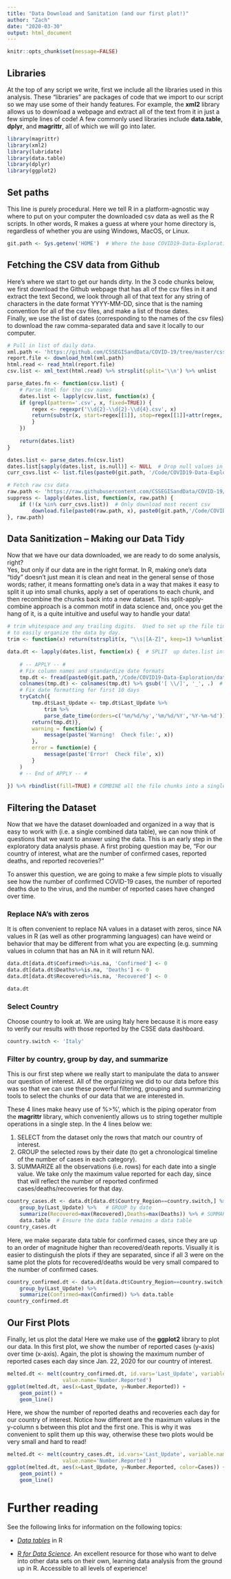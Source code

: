 ```yaml
---
title: "Data Download and Sanitation (and our first plot!)"
author: "Zach"
date: "2020-03-30"
output: html_document
---
```



```r
knitr::opts_chunk$set(message=FALSE)
```


## Libraries
At the top of any script we write, first we include all the libraries used in this
analysis.   These "libraries" are packages of code that we import to our script 
so we may use some of their handy features.  For example, the **xml2** library allows
us to download a webpage and extract all of the text from it in just a few simple
lines of code!  A few commonly used libraries include **data.table**, **dplyr**, and 
**magrittr**, all of which we will go into later.
```r
library(magrittr)
library(xml2)
library(lubridate)
library(data.table)
library(dplyr)
library(ggplot2)
```


## Set paths
This line is purely procedural.  Here we tell R in a platform-agnostic way where 
to put on your computer the downloaded csv data as well as the R scripts.  In 
other words, R makes a guess at where your home directory is, regardless of whether
you are using Windows, MacOS, or Linux.
```r
git.path <- Sys.getenv('HOME')  # Where the base COVID19-Data-Exploration folder lives.
```


## Fetching the CSV data from Github
Here's where we start to get our hands dirty.  In the 3 code chunks below, we 
first download the Github webpage that has all of the csv files in it and extract 
the text  Second, we look through all of that text for any
string of characters in the date format YYYY-MM-DD, since that is the naming 
convention for all of the csv files, and make a list of those dates.  
Finally, we use the list of dates (corresponding to the names of the csv files)
to download the raw comma-separated data and save it locally to our computer.

```r
# Pull in list of daily data. 
xml.path <- 'https://github.com/CSSEGISandData/COVID-19/tree/master/csse_covid_19_data/csse_covid_19_daily_reports'
report.file <- download_html(xml.path)
html.read <- read_html(report.file)
csv.list <- xml_text(html.read) %>% strsplit(split='\\n') %>% unlist
```

```r
parse_dates.fn <- function(csv.list) {
    # Parse html for the csv names
    dates.list <- lapply(csv.list, function(x) {
    if (grepl(pattern='.csv', x, fixed=TRUE)) { 
        regex <- regexpr('\\d{2}-\\d{2}-\\d{4}.csv', x)
        return(substr(x, start=regex[[1]], stop=regex[[1]]+attr(regex, 'match.length')))
        }
    })
    
    return(dates.list)
}

dates.list <- parse_dates.fn(csv.list)
dates.list[sapply(dates.list, is.null)] <- NULL  # Drop null values in list
curr_csvs.list <- list.files(paste0(git.path, '/Code/COVID19-Data-Exploration/data/'))
```

```r
# Fetch raw csv data
raw.path <- 'https://raw.githubusercontent.com/CSSEGISandData/COVID-19/master/csse_covid_19_data/csse_covid_19_daily_reports/'
suppress <- lapply(dates.list, function(x, raw.path) {
    if (!(x %in% curr_csvs.list))  # Only download most recent csv
        download.file(paste0(raw.path, x), paste0(git.path,'/Code/COVID19-Data-Exploration/data/',x))
}, raw.path)
```


## Data Sanitization -- Making our Data Tidy
Now that we have our data downloaded, we are ready to do some analysis, right?  
Yes, but only if our data are in the right format.  In R, making one's data "tidy"
doesn't just mean it is clean and neat in the general sense of those words; rather, 
it means formatting one's data in a way that makes it easy to split it up into 
small chunks, apply a set of operations to each chunk, and then recombine the 
chunks back into a new dataset.  This split-apply-combine approach is a common
motif in data science and, once you get the hang of it, is a quite intuitive and
useful way to handle your data!

```r
# trim whitespace and any trailing digits.  Used to set up the file timestamps
# to easily organize the data by day.
trim <- function(x) return(tstrsplit(x, "\\s|[A-Z]", keep=1) %>%unlist)
```

```r
data.dt <- lapply(dates.list, function(x) {  # SPLIT  up dates.list into chunks.
    
    # -- APPLY -- #
    # Fix column names and standardize date formats
    tmp.dt <- fread(paste0(git.path,'/Code/COVID19-Data-Exploration/data/',x)) %>% data.table
    colnames(tmp.dt) <- colnames(tmp.dt) %>% gsub('[ \\/]', '_', .)  # sub spaces and slashes for underscore
    # Fix date formatting for first 10 days
    tryCatch({
        tmp.dt$Last_Update <- tmp.dt$Last_Update %>% 
            trim %>% 
            parse_date_time(orders=c('%m/%d/%y','%m/%d/%Y','%Y-%m-%d'))
        return(tmp.dt)},
        warning = function(w) {
            message(paste('Warning!  Check file:', x))
        },
        error = function(e) {
            message(paste('Error!  Check file', x))
        }
    )
    # -- End of APPLY -- #
    
}) %>% rbindlist(fill=TRUE) # COMBINE all the file chunks into a single data table.
```


## Filtering the Dataset
Now that we have the dataset downloaded and organized in a way that is easy to work with 
(i.e. a single combined data table), we can now think of questions that we want to
answer using the data.  This is an early step in the exploratory data analysis phase.
A first probing question may be, "For our country of interest, what are the number 
of confirmed cases, reported deaths, and reported recoveries?"

To answer this question, we are going to make a few simple plots to visually see
how the number of confirmed COVID-19 cases, the number of reported deaths due to
the virus, and the number of reported cases have changed over time.

### Replace NA's with zeros
It is often convenient to replace NA values in a dataset with zeros, since NA 
values in R (as well as other programming languages) can have weird or behavior 
that may be different from what you are expecting (e.g. summing values in
column that has an NA in it will return NA).
```r
data.dt[data.dt$Confirmed%>%is.na, 'Confirmed'] <- 0
data.dt[data.dt$Deaths%>%is.na, 'Deaths'] <- 0
data.dt[data.dt$Recovered%>%is.na, 'Recovered'] <- 0

data.dt
```

### Select Country
Choose country to look at.  We are using Italy here because it is more easy
to verify our results with those reported by the CSSE data dashboard.
```r
country.switch <- 'Italy'
```

### Filter by country, group by day, and summarize
This is our first step where we really start to manipulate the data to answer our
question of interest.  All of the organizing we did to our data before this was so
that we can use these powerful filtering, grouping and summarizing tools to select
the chunks of our data that we are interested in. 

These 4 lines make heavy use of %>%', which is the piping operator from the 
**magrittr** library, which conveniently allows us to string together multiple
operations in a single step.  In the 4 lines below we:

1. SELECT from the dataset only the rows that match our country of interest.
2. GROUP the selected rows by their date (to get a chronological timeline of
   the number of cases in each category).
3. SUMMARIZE all the observations (i.e. rows) for each date into a single value.
       We take only the maximum value reported for each day, since that will reflect
       the number of reported confirmed cases/deaths/recoveries for that day.
       
```r
country_cases.dt <- data.dt[data.dt$Country_Region==country.switch,] %>%  # SELECT country of interest
    group_by(Last_Update) %>%   # GROUP by date
    summarize(Recovered=max(Recovered),Deaths=max(Deaths)) %>% # SUMMARIZE by max daily value 
    data.table  # Ensure the data table remains a data table
country_cases.dt
```

Here, we make separate data table for confirmed cases, since they are up to an 
order of magnitude higher than recovered/death reports.  Visually it is easier to 
distinguish the plots if they are separated, since if all 3 were on the same plot
the plots for recovered/deaths would be very small compared to the number of confirmed
cases.
```r
country_confirmed.dt <- data.dt[data.dt$Country_Region==country.switch,] %>% 
    group_by(Last_Update) %>% 
    summarize(Confirmed=max(Confirmed)) %>% data.table
country_confirmed.dt
```


## Our First Plots
Finally, let us plot the data!  Here we make use of the **ggplot2** library to
plot our data.  In this first plot, we show the number of reported cases (y-axis)
over time (x-axis).  Again, the plot is showing the maximum number of reported
cases each day since Jan. 22, 2020 for our country of interest.  
```r
melted.dt <- melt(country_confirmed.dt, id.vars='Last_Update', variable.name = 'Cases', 
                  value.name='Number.Reported')
ggplot(melted.dt, aes(x=Last_Update, y=Number.Reported)) +
    geom_point() + 
    geom_line()
```

Here, we show the number of reported deaths and recoveries each day for our country
of interest.  Notice how different are the maximum values in the y-column s between
this plot and the first one.  This is why it was convenient to split them up this way,
otherwise these two plots would be very small and hard to read!
```r
melted.dt <- melt(country_cases.dt, id.vars='Last_Update', variable.name = 'Cases', 
                  value.name='Number.Reported')
ggplot(melted.dt, aes(x=Last_Update, y=Number.Reported, color=Cases)) +
    geom_point() + 
    geom_line()
```

    

# Further reading
See the following links for information on the following topics:

* [*Data tables*](https://cran.r-project.org/web/packages/data.table/vignettes/datatable-intro.html) in R


* [*R for Data Science*](https://r4ds.had.co.nz/).  An excellent resource for those
who want to delve into other data sets on their own, learning data analysis from 
the ground up in R.  Accessible to all levels of experience!
